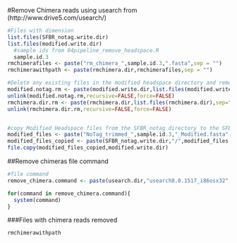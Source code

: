#Remove Chimera reads using usearch from (http://www.drive5.com/usearch/)
```r
#Files with dimension
list.files(SFBR_notag.write.dir)
list.files(modified.write.dir)
  #sample ids from 04pipeline_remove_headspace.R
  sample.id.3 
rmchimerafiles <- paste("rm_chimera_",sample.id.3,".fasta",sep = "")
rmchimerawithpath <- paste(rmchimera.dir,rmchimerafiles,sep = "")

#Delete any existing files in the modified headspace directory and removed chimeras directory
modified.notag.rm <- paste(modified.write.dir,list.files(modified.write.dir),sep="")
unlink(modified.notag.rm,recursive=FALSE,force=FALSE)
rmchimera.dir.rm <- paste(rmchimera.dir,list.files(rmchimera.dir),sep="")
unlink(rmchimera.dir.rm,recursive=FALSE,force=FALSE)


#copy Modified Headspace files from the SFBR_notag directory to the SFBR_modified_headspace directory
modified_files <- paste("NoTag_trimmed_",sample.id.3,"_Modified.fasta",sep = "")
modified_files_copied <- paste(SFBR_notag.write.dir,"/",modified_files, sep = "")
file.copy(modified_files_copied,modified.write.dir)
```
##Remove chimeras file command
```r
#file command
remove_chimera.command <- paste(usearch.dir,"usearch8.0.1517_i86osx32"," --uchime_ref ", modified_files_copied, " -db ", usearch.dir, "gold.fa", " --nonchimeras ",rmchimerawithpath," -strand plus", sep = "")

for(command in remove_chimera.command){
  system(command)
}
```
###Files with chimera reads removed
```r
rmchimerawithpath
```

